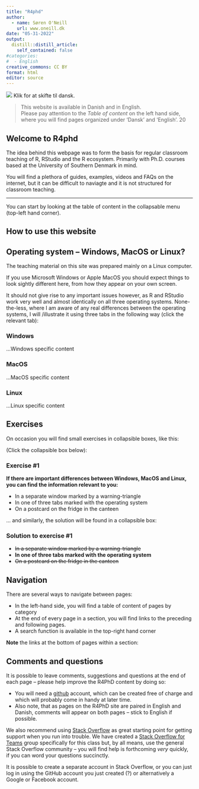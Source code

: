 ```yaml
---
title: "R4phd"
author:
  - name: Søren O'Neill
    url: www.oneill.dk
date: "05-31-2022"
output:
  distill::distill_article:
    self_contained: false
#categories:
#  - English
creative_commons: CC BY
format: html
editor: source
---
```


[![](gfx/dannebrog.png)](index_da.qmd){fig-align="left"} Klik for at skifte til dansk.

> This website is available in Danish and in English.<br> Please pay attention to the _Table of content_ on the left hand side, where you will find pages organized under 'Dansk' and 'English'. 
20
 
## Welcome to R4phd

The idea behind this webpage was to form the basis for regular classroom teaching of R, RStudio and the R ecosystem. Primarily with Ph.D. courses based at the University of Southern Denmark in mind.

You will find a plethora of guides, examples, videos and FAQs on the internet, but it can be difficult to naviagte and it is not structured for classroom teaching.

<hr>

You can start by looking at the table of content in the collapsable menu (top-left hand corner).

::: {.callout-note collapse=true}

## How to use this website

## Operating system -- Windows, MacOS or Linux?

The teaching material on this site was prepared mainly on a Linux computer.

If you use Microsoft Windows or Apple MacOS you should expect things to look sightly different here, from how they appear on your own screen.

It should not give rise to any important issues however, as R and RStudio work very well and almost identically on all three operating systems. None-the-less, where I am aware of any real differences between the operating systems, I will /illustrate it using three tabs in the following way (click the relevant tab):

::: panel-tabset

### Windows

...Windows specific content

### MacOS

...MacOS specific content

### Linux

...Linux specific content

::: 

## Exercises

On occasion you will find small exercises in collapsible boxes, like this:

(Click the collapsible box below):

:::{.callout-note collapse=true}

### Exercise #1

**If there are important differences between Windows, MacOS and Linux, you can find the information relevant to you:**

* In a separate window marked by a warning-triangle
* In one of three tabs marked with the operating system
* On a postcard on the fridge in the canteen

:::

... and similarly, the solution will be found in a collapsible box:

:::{.callout-note collapse=true}

### Solution to exercise #1

* ~~In a separate window marked by a warning-triangle~~
* **In one of three tabs marked with the operating system**
* ~~On a postcard on the fridge in the canteen~~

:::

## Navigation

There are several ways to navigate between pages:

* In the left-hand side, you will find a table of content of pages by category
* At the end of every page in a section, you will find links to the preceding and following pages.
* A search function is available in the top-right hand corner

**Note** the links at the bottom of pages within a section:



## Comments and questions

It is possible to leave comments, suggestions and questions at the end of each page -- please help improve the R4PhD content by doing so:

* You will need a [github](GitHub) account, which can be created free of charge and which will probably come in handy at later time.
* Also note, that as pages on the R4PhD site are paired in English and Danish, comments will appear on both pages -- stick to English if possible.

We also recommend using [Stack Overflow](https://stackoverflow.com/) as great starting point for getting support when you run into trouble. We have created a [Stack Overflow for Teams](https://stackoverflowteams.com/c/r4phd/questions) group specifically for this class but, by all means, use the general Stack Overflow community -- you will find help is forthcoming _very_ quickly, if you can word your questions succinctly.

It is possible to create a separate account in Stack Overflow, or you can just log in using the GitHub account you just created (?) or alternatively a Google or Facebook account.

:::

<script src="https://giscus.app/client.js"
        data-repo="sorenoneill/r4phd"
        data-repo-id="R_kgDOJ9etDQ"
        data-category="Announcements"
        data-category-id="DIC_kwDOJ9etDc4CYApF"
        data-mapping="pathname"
        data-strict="0"
        data-reactions-enabled="0"
        data-emit-metadata="0"
        data-input-position="bottom"
        data-theme="cobalt"
        data-lang="en"
        crossorigin="anonymous"
        async>
</script>

